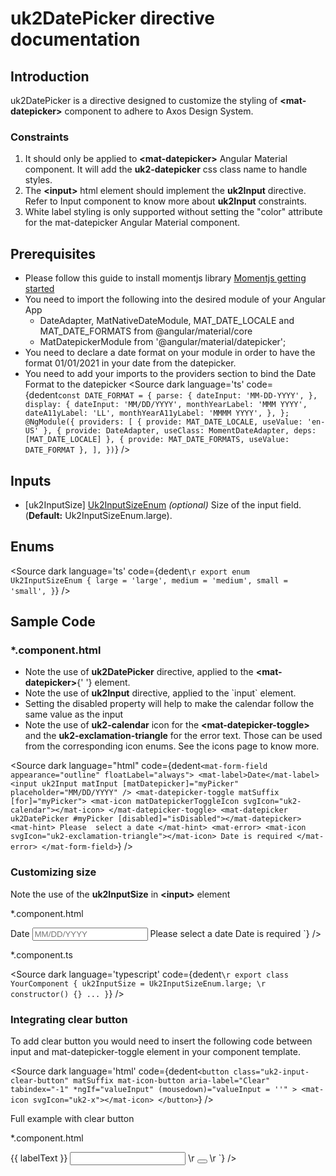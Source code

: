 <!-- Custom-MDX-Documentation.mdx -->


# uk2DatePicker directive documentation

## Introduction

<p>
  uk2DatePicker is a directive designed to customize the styling of <strong>&lt;mat-datepicker&gt;</strong> component to
  adhere to Axos Design System.
</p>

### Constraints

<ol>
  <li>
    It should only be applied to <strong>&lt;mat-datepicker&gt;</strong> Angular Material component. It will add the <strong>uk2-datepicker</strong> css class name to handle styles.
  </li>
  <li>
   The <strong>&lt;input&gt;</strong> html element should implement the <strong>uk2Input</strong> directive.
   Refer to Input component to know more about <strong>uk2Input</strong> constraints.
  </li>
  <li>
    White label styling is only supported without setting the "color" attribute for the mat-datepicker Angular Material component.
  </li>
</ol>

## Prerequisites

<DirectivesPrerequisitesDocsLayout></DirectivesPrerequisitesDocsLayout>

- Please follow this guide to install momentjs library <a href="https://momentjs.com/" target="_blank">Momentjs getting started</a>
- You need to import the following into the desired module of your Angular App
  - DateAdapter, MatNativeDateModule, MAT_DATE_LOCALE and MAT_DATE_FORMATS from @angular/material/core
  - MatDatepickerModule from '@angular/material/datepicker';
- You need to declare a date format on your module in order to have the format 01/01/2021 in your date from the datepicker.
- You need to add your imports to the providers section to bind the Date Format to the datepicker
<Source
  dark
  language='ts'
  code={dedent`
      const DATE_FORMAT = {
        parse: {
          dateInput: 'MM-DD-YYYY',
        },
        display: {
          dateInput: 'MM/DD/YYYY',
          monthYearLabel: 'MMM YYYY',
          dateA11yLabel: 'LL',
          monthYearA11yLabel: 'MMMM YYYY',
        },
      };
      @NgModule({
        providers: [
          { provide: MAT_DATE_LOCALE, useValue: 'en-US' },
          { provide: DateAdapter, useClass: MomentDateAdapter, deps: [MAT_DATE_LOCALE] },
          { provide: MAT_DATE_FORMATS, useValue: DATE_FORMAT },
        ],
      })
  `}
/>

## Inputs
<ul>
  <li>[uk2InputSize] <u>Uk2InputSizeEnum</u> <i>(optional)</i> Size of the input field. (<b>Default:</b> Uk2InputSizeEnum.large).</li>
</ul>

## Enums
<Source
  dark
  language='ts'
  code={dedent`
    \r
    export enum Uk2InputSizeEnum {
      large = 'large',
      medium = 'medium',
      small = 'small',
    }
  `}
/>

## Sample Code

### *.component.html

<ul>
  <li>
   Note the use of <strong>uk2DatePicker</strong> directive, applied to the <strong>&lt;mat-datepicker&gt;</strong>{' '}
   element.
  </li>
  <li>
    Note the use of <strong>uk2Input</strong> directive, applied to the `input` element.
  </li>
  <li>
   Setting the disabled property will help to make the calendar follow the same value as the input
  </li>
  <li>
    Note the use of <strong>uk2-calendar</strong> icon for the <strong>&lt;mat-datepicker-toggle&gt;</strong> and the <strong>uk2-exclamation-triangle</strong> for the error text.
    Those can be used from the corresponding icon enums. See the icons page to know more.
  </li>
</ul>

<Source
  dark
  language="html"
  code={dedent`
  <mat-form-field appearance="outline" floatLabel="always">
    <mat-label>Date</mat-label>
    <input
      uk2Input
      matInput
      [matDatepicker]="myPicker"
      placeholder="MM/DD/YYYY"
    />
    <mat-datepicker-toggle matSuffix [for]="myPicker">
      <mat-icon matDatepickerToggleIcon svgIcon="uk2-calendar"></mat-icon>
    </mat-datepicker-toggle>
    <mat-datepicker uk2DatePicker #myPicker [disabled]="isDisabled"></mat-datepicker>
    <mat-hint>
     Please  select a date
    </mat-hint>
    <mat-error>
      <mat-icon svgIcon="uk2-exclamation-triangle"></mat-icon>
      Date is required
    </mat-error>
  </mat-form-field>
  `}
/>

### Customizing size
Note the use of the <b>uk2InputSize</b> in <b>&lt;input&gt;</b> element
<p>*.component.html</p>
  <Source
    dark
    language='html'
    code={dedent`
    <mat-form-field appearance="outline" floatLabel="always">
      <mat-label>Date</mat-label>
      <input
        uk2Input
        matInput
        [matDatepicker]="myPicker"
        placeholder="MM/DD/YYYY"
        [uk2InputSize]="uk2InputSize"
      />
      <mat-datepicker-toggle matSuffix [for]="myPicker">
        <mat-icon matDatepickerToggleIcon svgIcon="uk2-calendar"></mat-icon>
      </mat-datepicker-toggle>
      <mat-datepicker uk2DatePicker #myPicker [disabled]="isDisabled"></mat-datepicker>
      <mat-hint>
        Please  select a date
      </mat-hint>
      <mat-error>
        <mat-icon svgIcon="uk2-exclamation-triangle"></mat-icon>
        Date is required
      </mat-error>
    </mat-form-field>
  `}
/>

<p>*.component.ts</p>

<Source
  dark
  language='typescript'
  code={dedent`
    \r
    export class YourComponent {
      uk2InputSize = Uk2InputSizeEnum.large;
      \r
      constructor() {}
      ...
    }
  `}
/>

### Integrating clear button

To add clear button you would need to insert the following code between input and mat-datepicker-toggle element in your component template.

<Source
  dark
  language='html'
  code={dedent`
    <button
      class="uk2-input-clear-button"
      matSuffix
      mat-icon-button
      aria-label="Clear"
      tabindex="-1"
      *ngIf="valueInput"
      (mousedown)="valueInput = ''"
    >
      <mat-icon svgIcon="uk2-x"></mat-icon>
    </button>
  `}
/>

Full example with clear button

<p>*.component.html</p>
<Source
  dark
  language='html'
  code={dedent`
    <mat-form-field appearance="outline" floatLabel="always">
      <mat-label>{{ labelText }}</mat-label>
      <input
        name="dateOfBirth"
        matInput
        uk2Input
        #tdfDate="ngModel"
        [(ngModel)]="dateOfBirth"
        [matDatepicker]="picker"
        [uk2IsLoading]="uk2IsLoading"
        [placeholder]="placeholderText"
        [required]="isRequired"
        [disabled]="isDisabled"
        [uk2InputSize]="uk2InputSize"
      />
      \r
      <!-- Clear button -->
      <button
        class="uk2-input-clear-button"
        matSuffix
        mat-icon-button
        aria-label="Clear"
        tabindex="-1"
        *ngIf="valueInput"
        (mousedown)="valueInput = ''"
      >
        <mat-icon svgIcon="uk2-x"></mat-icon>
      </button>
      \r
      <mat-datepicker-toggle matSuffix [for]="picker">
        <mat-icon matDatepickerToggleIcon [svgIcon]="svgIconName"></mat-icon>
      </mat-datepicker-toggle>
      <mat-datepicker uk2DatePicker #picker [disabled]="isDisabled"></mat-datepicker>
    </mat-form-field>
  `}
/>
